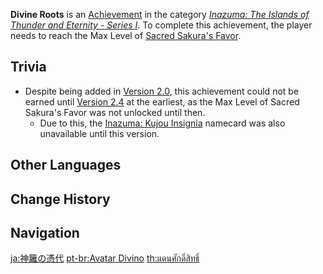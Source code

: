 {{Achievement Infobox
|title        = 
|id           = 80078
|order id     = 0079
|category     = Inazuma: The Islands of Thunder and Eternity - Series I
|description  = Reach the Max Level of [[Sacred Sakura's Favor]].
|requirements = 
|primogems    = 20
|tracking     = 
|topic        = 
}}
'''Divine Roots''' is an [[Achievement]] in the category ''[[Inazuma: The Islands of Thunder and Eternity - Series I]]''. To complete this achievement, the player needs to reach the Max Level of [[Sacred Sakura's Favor]].

==Trivia==
* Despite being added in [[Version 2.0]], this achievement could not be earned until [[Version 2.4]] at the earliest, as the Max Level of Sacred Sakura's Favor was not unlocked until then.
** Due to this, the [[Inazuma: Kujou Insignia]] namecard was also unavailable until this version.
<!--
==Video Guides==
{{EVT
|video1   = 
|caption1 = 
}}
-->
==Other Languages==
{{Other Languages
|en      = Divine Roots
|zhs     = 神篱凭代
|zhs_rm  = Shén Lí Píng Dài
|zht     = 神籬憑代
|zht_rm  = Shén Lí Píng Dài
|zh_tl   = 
|ja      = 神籬の憑代
|ja_rm   = Himorogi no Yorishiro
|ja_tl   = Shrine Occupied by a Divine Spirit
|ja_note = 神籬 = "primitive shrine"; 憑代 ="object representative of a divine spirit; object to which a spirit is drawn or summoned; object or animal occupied by a kami"
|ko      = 신리(神籬)의 성역
|ko_rm   = Silli-ui Seongyeok
|ko_tl   = Sanctuary of Shrine
|es      = Avatar divino
|es_tl   = Divine Avatar
|fr      = Avatar divin
|fr_tl   = Divine Avatar
|ru      = Божественное воплощение
|ru_tl   = Divine Embodiment
|th      = แดนศักดิ์สิทธิ์
|th_rm   = 
|th_tl   = 
|vi      = Vật Chủ Thần Thánh
|vi_tl   = 
|de      = Göttlicher Avatar
|de_tl   = Divine Avatar
|id      = Akar Suci
|id_tl   = Divine Roots
|pt      = Avatar Divino
|pt_tl   = 
|tr      = Kutsal Kökler
|tr_tl   = 
|it      = Radici divine
|it_tl   = 
}}

==Change History==
{{Change History|2.0}}
<!--
==References==
{{Reflist}}
-->
==Navigation==
{{Achievement Navbox|Inazuma: The Islands of Thunder and Eternity - Series I}}

[[ja:神籬の憑代]]
[[pt-br:Avatar Divino]]
[[th:แดนศักดิ์สิทธิ์]]